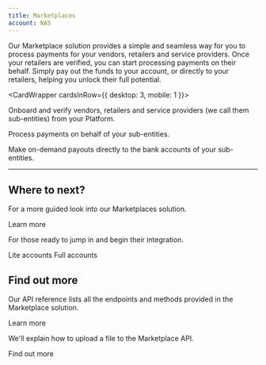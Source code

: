 ```yaml
---
title: Marketplaces
account: NAS
---
```


Our Marketplace solution provides a simple and seamless way for you to process payments for your vendors, retailers and service providers. Once your retailers are verified, you can start processing payments on their behalf. Simply pay out the funds to your account, or directly to your retailers, helping you unlock their full potential.

<CardWrapper cardsInRow={{ desktop: 3, mobile: 1 }}>
<Card variant="media" title="Onboard sub-entities" imgSrc="/NAS/Marketplaces/onboard-sub-entities.svg" href="/marketplaces/about-onboarding">

Onboard and verify vendors, retailers and service providers (we call them sub-entities) from your Platform.

</Card>
<Card variant="media" title="Accept a payment" imgSrc="/NAS/Marketplaces/accept-a-payment.svg" href="/marketplaces/accept-a-payment">

Process payments on behalf of your sub-entities.

</Card>
<Card variant="media" title="Make payouts" imgSrc="/NAS/Marketplaces/about-making-payouts.svg" href="/marketplaces/about-payouts">

Make on-demand payouts directly to the bank accounts of your sub-entities.

</Card>
</CardWrapper>

---

## Where to next?

<ContentPanel variant="heading" title="Understand your account structure" imgSrc="/NAS/Marketplaces/understand-your-account-structure.svg">

For a more guided look into our Marketplaces solution.

<ButtonLink href="/marketplaces/account-structure">Learn more</ButtonLink>

</ContentPanel>
<ContentPanel variant="heading" title="Quick start" imgSrc="/NAS/Marketplaces/quick-start.svg">

For those ready to jump in and begin their integration.

<ButtonLinkSecondary href="/marketplaces/account-structure">Lite accounts</ButtonLinkSecondary>
<ButtonLinkSecondary href="/marketplaces/quick-start-full">Full accounts</ButtonLinkSecondary>

</ContentPanel>

## Find out more

<ContentPanel variant="heading" title="Marketplace API reference" imgSrc="/NAS/Marketplaces/marketplace-api-reference.svg">

Our API reference lists all the endpoints and methods provided in the Marketplace solution.

<ButtonLink href="https://api-reference.checkout.com/preview/crusoe/#tag/Marketplace">Learn more</ButtonLink>

</ContentPanel>
<ContentPanel variant="heading" title="Upload a file" imgSrc="/NAS/Marketplaces/onboard-sub-entities.svg">

We'll explain how to upload a file to the Marketplace API.

<ButtonLink href="/marketplaces/about-onboarding/upload-a-file">Find out more</ButtonLink>

</ContentPanel>
